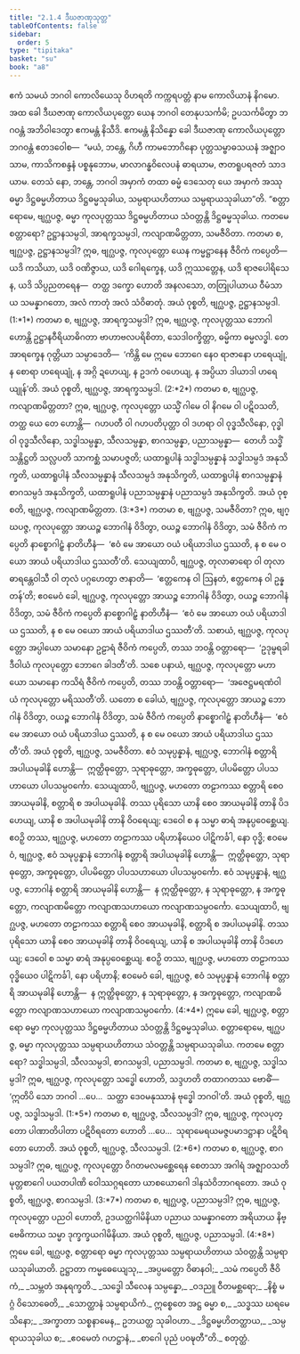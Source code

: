 ```yaml
---
title: "2.1.4 ဒီဃဇာဏုသုတ္တ"
tableOfContents: false
sidebar:
  order: 5
type: "tipitaka"
basket: "su"
book: "a8"
---
```



<DynamicBreadcrumb />

<Division number="54" book="a8">

<Paragraph number="563" book="a8">
ဧကံ သမယံ ဘဂဝါ ကောလိယေသု ဝိဟရတိ ကက္ကရပတ္တံ နာမ ကောလိယာနံ နိဂမော. အထ ခေါ ဒီဃဇာဏု ကောလိယပုတ္တော ယေန ဘဂဝါ တေနုပသင်္ကမိ; ဥပသင်္ကမိတွာ ဘဂဝန္တံ အဘိဝါဒေတွာ ဧကမန္တံ နိသီဒိ. ဧကမန္တံ နိသိန္နော ခေါ ဒီဃဇာဏု ကောလိယပုတ္တော ဘဂဝန္တံ ဧတဒဝေါစ—  “မယံ, ဘန္တေ, ဂိဟီ ကာမဘောဂိနော ပုတ္တသမ္ဗာဓသယနံ အဇ္ဈာဝသာမ, ကာသိကစန္ဒနံ ပစ္စနုဘောမ, မာလာဂန္ဓဝိလေပနံ ဓာရယာမ, ဇာတရူပရဇတံ သာဒယာမ. တေသံ နော, ဘန္တေ, ဘဂဝါ အမှာကံ တထာ ဓမ္မံ ဒေသေတု ယေ အမှာကံ အဿု ဓမ္မာ ဒိဋ္ဌဓမ္မဟိတာယ ဒိဋ္ဌဓမ္မသုခါယ, သမ္ပရာယဟိတာယ သမ္ပရာယသုခါယာ”တိ.
</Paragraph>

<Paragraph number="564" book="a8">
“စတ္တာရောမေ, ဗျဂ္ဃပဇ္ဇ, ဓမ္မာ ကုလပုတ္တဿ ဒိဋ္ဌဓမ္မဟိတာယ သံဝတ္တန္တိ ဒိဋ္ဌဓမ္မသုခါယ. ကတမေ စတ္တာရော? ဥဋ္ဌာနသမ္ပဒါ, အာရက္ခသမ္ပဒါ, ကလျာဏမိတ္တတာ, သမဇီဝိတာ. ကတမာ စ, ဗျဂ္ဃပဇ္ဇ, ဥဋ္ဌာနသမ္ပဒါ? ဣဓ, ဗျဂ္ဃပဇ္ဇ, ကုလပုတ္တော ယေန ကမ္မဋ္ဌာနေန ဇီဝိကံ ကပ္ပေတိ—  ယဒိ ကသိယာ, ယဒိ ဝဏိဇ္ဇာယ, ယဒိ ဂေါရက္ခေန, ယဒိ ဣဿတ္တေန, ယဒိ ရာဇပေါရိသေန, ယဒိ သိပ္ပညတရေန—  တတ္ထ ဒက္ခော ဟောတိ အနလသော, တတြုပါယာယ ဝီမံသာယ သမန္နာဂတော, အလံ ကာတုံ အလံ သံဝိဓာတုံ. အယံ ဝုစ္စတိ, ဗျဂ္ဃပဇ္ဇ, ဥဋ္ဌာနသမ္ပဒါ. (1:*1*)
</Paragraph>

<Paragraph number="565" book="a8">
ကတမာ စ, ဗျဂ္ဃပဇ္ဇ, အာရက္ခသမ္ပဒါ? ဣဓ, ဗျဂ္ဃပဇ္ဇ, ကုလပုတ္တဿ ဘောဂါ ဟောန္တိ ဥဋ္ဌာနဝီရိယာဓိဂတာ ဗာဟာဗလပရိစိတာ, သေဒါဝက္ခိတ္တာ, ဓမ္မိကာ ဓမ္မလဒ္ဓါ. တေ အာရက္ခေန ဂုတ္တိယာ သမ္ပာဒေတိ—  ‘ကိန္တိ မေ ဣမေ ဘောဂေ နေဝ ရာဇာနော ဟရေယျုံ, န စောရာ ဟရေယျုံ, န အဂ္ဂိ ဍဟေယျ, န ဥဒကံ ဝဟေယျ, န အပ္ပိယာ ဒါယာဒါ ဟရေယျုန်’တိ. အယံ ဝုစ္စတိ, ဗျဂ္ဃပဇ္ဇ, အာရက္ခသမ္ပဒါ. (2:*2*)
</Paragraph>

<Paragraph number="566" book="a8">
ကတမာ စ, ဗျဂ္ဃပဇ္ဇ, ကလျာဏမိတ္တတာ? ဣဓ, ဗျဂ္ဃပဇ္ဇ, ကုလပုတ္တော ယသ္မိံ ဂါမေ ဝါ နိဂမေ ဝါ ပဋိဝသတိ, တတ္ထ ယေ တေ ဟောန္တိ—  ဂဟပတီ ဝါ ဂဟပတိပုတ္တာ ဝါ ဒဟရာ ဝါ ဝုဒ္ဓသီလိနော, ဝုဒ္ဓါ ဝါ ဝုဒ္ဓသီလိနော, သဒ္ဓါသမ္ပန္နာ, သီလသမ္ပန္နာ, စာဂသမ္ပန္နာ, ပညာသမ္ပန္နာ—  တေဟိ သဒ္ဓိံ သန္တိဋ္ဌတိ သလ္လပတိ သာကစ္ဆံ သမာပဇ္ဇတိ; ယထာရူပါနံ သဒ္ဓါသမ္ပန္နာနံ သဒ္ဓါသမ္ပဒံ အနုသိက္ခတိ, ယထာရူပါနံ သီလသမ္ပန္နာနံ သီလသမ္ပဒံ အနုသိက္ခတိ, ယထာရူပါနံ စာဂသမ္ပန္နာနံ စာဂသမ္ပဒံ အနုသိက္ခတိ, ယထာရူပါနံ ပညာသမ္ပန္နာနံ ပညာသမ္ပဒံ အနုသိက္ခတိ. အယံ ဝုစ္စတိ, ဗျဂ္ဃပဇ္ဇ, ကလျာဏမိတ္တတာ. (3:*3*)
</Paragraph>

<Paragraph number="567" book="a8">
ကတမာ စ, ဗျဂ္ဃပဇ္ဇ, သမဇီဝိတာ? ဣဓ, ဗျဂ္ဃပဇ္ဇ, ကုလပုတ္တော အာယဉ္စ ဘောဂါနံ ဝိဒိတွာ, ဝယဉ္စ ဘောဂါနံ ဝိဒိတွာ, သမံ ဇီဝိကံ ကပ္ပေတိ နာစ္စောဂါဠှံ နာတိဟီနံ—  ‘ဧဝံ မေ အာယော ဝယံ ပရိယာဒါယ ဌဿတိ, န စ မေ ဝယော အာယံ ပရိယာဒါယ ဌဿတီ’တိ. သေယျထာပိ, ဗျဂ္ဃပဇ္ဇ, တုလာဓာရော ဝါ တုလာဓာရန္တေဝါသီ ဝါ တုလံ ပဂ္ဂဟေတွာ ဇာနာတိ—  ‘ဧတ္တကေန ဝါ ဩနတံ, ဧတ္တကေန ဝါ ဥန္နတန်’တိ; ဧဝမေဝံ ခေါ, ဗျဂ္ဃပဇ္ဇ, ကုလပုတ္တော အာယဉ္စ ဘောဂါနံ ဝိဒိတွာ, ဝယဉ္စ ဘောဂါနံ ဝိဒိတွာ, သမံ ဇီဝိကံ ကပ္ပေတိ နာစ္စောဂါဠှံ နာတိဟီနံ—  ‘ဧဝံ မေ အာယော ဝယံ ပရိယာဒါယ ဌဿတိ, န စ မေ ဝယော အာယံ ပရိယာဒါယ ဌဿတီ’တိ. သစာယံ, ဗျဂ္ဃပဇ္ဇ, ကုလပုတ္တော အပ္ပါယော သမာနော ဥဠာရံ ဇီဝိကံ ကပ္ပေတိ, တဿ ဘဝန္တိ ဝတ္တာရော—  ‘ဥဒုမ္ဗရခါဒီဝါယံ ကုလပုတ္တော ဘောဂေ ခါဒတီ’တိ. သစေ ပနာယံ, ဗျဂ္ဃပဇ္ဇ, ကုလပုတ္တော မဟာယော သမာနော ကသိရံ ဇီဝိကံ ကပ္ပေတိ, တဿ ဘဝန္တိ ဝတ္တာရော—  ‘အဇေဋ္ဌမရဏံဝါယံ ကုလပုတ္တော မရိဿတီ’တိ. ယတော စ ခေါယံ, ဗျဂ္ဃပဇ္ဇ, ကုလပုတ္တော အာယဉ္စ ဘောဂါနံ ဝိဒိတွာ, ဝယဉ္စ ဘောဂါနံ ဝိဒိတွာ, သမံ ဇီဝိကံ ကပ္ပေတိ နာစ္စောဂါဠှံ နာတိဟီနံ—  ‘ဧဝံ မေ အာယော ဝယံ ပရိယာဒါယ ဌဿတိ, န စ မေ ဝယော အာယံ ပရိယာဒါယ ဌဿတီ’တိ. အယံ ဝုစ္စတိ, ဗျဂ္ဃပဇ္ဇ, သမဇီဝိတာ.
</Paragraph>

<Paragraph number="568" book="a8">
ဧဝံ သမုပ္ပန္နာနံ, ဗျဂ္ဃပဇ္ဇ, ဘောဂါနံ စတ္တာရိ အပါယမုခါနိ ဟောန္တိ—  ဣတ္ထိဓုတ္တော, သုရာဓုတ္တော, အက္ခဓုတ္တော, ပါပမိတ္တော ပါပသဟာယော ပါပသမ္ပဝင်္ကော. သေယျထာပိ, ဗျဂ္ဃပဇ္ဇ, မဟတော တဠာကဿ စတ္တာရိ စေဝ အာယမုခါနိ, စတ္တာရိ စ အပါယမုခါနိ. တဿ ပုရိသော ယာနိ စေဝ အာယမုခါနိ တာနိ ပိဒဟေယျ, ယာနိ စ အပါယမုခါနိ တာနိ ဝိဝရေယျ; ဒေဝေါ စ န သမ္မာ ဓာရံ အနုပ္ပဝေစ္ဆေယျ. ဧဝဉှိ တဿ, ဗျဂ္ဃပဇ္ဇ, မဟတော တဠာကဿ ပရိဟာနိယေဝ ပါဋိကင်္ခါ, နော ဝုဒ္ဓိ; ဧဝမေဝံ, ဗျဂ္ဃပဇ္ဇ, ဧဝံ သမုပ္ပန္နာနံ ဘောဂါနံ စတ္တာရိ အပါယမုခါနိ ဟောန္တိ—  ဣတ္ထိဓုတ္တော, သုရာဓုတ္တော, အက္ခဓုတ္တော, ပါပမိတ္တော ပါပသဟာယော ပါပသမ္ပဝင်္ကော.
</Paragraph>

<Paragraph number="569" book="a8">
ဧဝံ သမုပ္ပန္နာနံ, ဗျဂ္ဃပဇ္ဇ, ဘောဂါနံ စတ္တာရိ အာယမုခါနိ ဟောန္တိ—  န ဣတ္ထိဓုတ္တော, န သုရာဓုတ္တော, န အက္ခဓုတ္တော, ကလျာဏမိတ္တော ကလျာဏသဟာယော ကလျာဏသမ္ပဝင်္ကော. သေယျထာပိ, ဗျဂ္ဃပဇ္ဇ, မဟတော တဠာကဿ စတ္တာရိ စေဝ အာယမုခါနိ, စတ္တာရိ စ အပါယမုခါနိ. တဿ ပုရိသော ယာနိ စေဝ အာယမုခါနိ တာနိ ဝိဝရေယျ, ယာနိ စ အပါယမုခါနိ တာနိ ပိဒဟေယျ; ဒေဝေါ စ သမ္မာ ဓာရံ အနုပ္ပဝေစ္ဆေယျ. ဧဝဉှိ တဿ, ဗျဂ္ဃပဇ္ဇ, မဟတော တဠာကဿ ဝုဒ္ဓိယေဝ ပါဋိကင်္ခါ, နော ပရိဟာနိ; ဧဝမေဝံ ခေါ, ဗျဂ္ဃပဇ္ဇ, ဧဝံ သမုပ္ပန္နာနံ ဘောဂါနံ စတ္တာရိ အာယမုခါနိ ဟောန္တိ—  န ဣတ္ထိဓုတ္တော, န သုရာဓုတ္တော, န အက္ခဓုတ္တော, ကလျာဏမိတ္တော ကလျာဏသဟာယော ကလျာဏသမ္ပဝင်္ကော. (4:*4*)
</Paragraph>

<Paragraph number="570" book="a8">
ဣမေ ခေါ, ဗျဂ္ဃပဇ္ဇ, စတ္တာရော ဓမ္မာ ကုလပုတ္တဿ ဒိဋ္ဌဓမ္မဟိတာယ သံဝတ္တန္တိ ဒိဋ္ဌဓမ္မသုခါယ.
</Paragraph>

<Paragraph number="571" book="a8">
စတ္တာရောမေ, ဗျဂ္ဃပဇ္ဇ, ဓမ္မာ ကုလပုတ္တဿ သမ္ပရာယဟိတာယ သံဝတ္တန္တိ သမ္ပရာယသုခါယ. ကတမေ စတ္တာရော? သဒ္ဓါသမ္ပဒါ, သီလသမ္ပဒါ, စာဂသမ္ပဒါ, ပညာသမ္ပဒါ.
</Paragraph>

<Paragraph number="572" book="a8">
ကတမာ စ, ဗျဂ္ဃပဇ္ဇ, သဒ္ဓါသမ္ပဒါ? ဣဓ, ဗျဂ္ဃပဇ္ဇ, ကုလပုတ္တော သဒ္ဓေါ ဟောတိ, သဒ္ဒဟတိ တထာဂတဿ ဗောဓိံ—  ‘ဣတိပိ သော ဘဂဝါ …ပေ…  သတ္ထာ ဒေဝမနုဿာနံ ဗုဒ္ဓေါ ဘဂဝါ’တိ. အယံ ဝုစ္စတိ, ဗျဂ္ဃပဇ္ဇ, သဒ္ဓါသမ္ပဒါ. (1:*5*)
</Paragraph>

<Paragraph number="573" book="a8">
ကတမာ စ, ဗျဂ္ဃပဇ္ဇ, သီလသမ္ပဒါ? ဣဓ, ဗျဂ္ဃပဇ္ဇ, ကုလပုတ္တော ပါဏာတိပါတာ ပဋိဝိရတော ဟောတိ …ပေ…  သုရာမေရယမဇ္ဇပမာဒဋ္ဌာနာ ပဋိဝိရတော ဟောတိ. အယံ ဝုစ္စတိ, ဗျဂ္ဃပဇ္ဇ, သီလသမ္ပဒါ. (2:*6*)
</Paragraph>

<Paragraph number="574" book="a8">
ကတမာ စ, ဗျဂ္ဃပဇ္ဇ, စာဂသမ္ပဒါ? ဣဓ, ဗျဂ္ဃပဇ္ဇ, ကုလပုတ္တော ဝိဂတမလမစ္ဆေရေန စေတသာ အဂါရံ အဇ္ဈာဝသတိ မုတ္တစာဂေါ ပယတပါဏိ ဝေါဿဂ္ဂရတော ယာစယောဂေါ ဒါနသံဝိဘာဂရတော. အယံ ဝုစ္စတိ, ဗျဂ္ဃပဇ္ဇ, စာဂသမ္ပဒါ. (3:*7*)
</Paragraph>

<Paragraph number="575" book="a8">
ကတမာ စ, ဗျဂ္ဃပဇ္ဇ, ပညာသမ္ပဒါ? ဣဓ, ဗျဂ္ဃပဇ္ဇ, ကုလပုတ္တော ပညဝါ ဟောတိ, ဥဒယတ္ထဂါမိနိယာ ပညာယ သမန္နာဂတော အရိယာယ နိဗ္ဗေဓိကာယ သမ္မာ ဒုက္ခက္ခယဂါမိနိယာ. အယံ ဝုစ္စတိ, ဗျဂ္ဃပဇ္ဇ, ပညာသမ္ပဒါ. (4:*8*)
</Paragraph>

<Paragraph number="576" book="a8">
ဣမေ ခေါ, ဗျဂ္ဃပဇ္ဇ, စတ္တာရော ဓမ္မာ ကုလပုတ္တဿ သမ္ပရာယဟိတာယ သံဝတ္တန္တိ သမ္ပရာယသုခါယာတိ.
</Paragraph>

<Paragraph number="577" type="verses" book="a8">
ဥဋ္ဌာတာ ကမ္မဓေယျေသု,_  
_အပ္ပမတ္တော ဝိဓာနဝါ;_  
_သမံ ကပ္ပေတိ ဇီဝိကံ,_  
_သမ္ဘတံ အနုရက္ခတိ._  

</Paragraph>

<Paragraph number="578" type="verses" book="a8">
_သဒ္ဓေါ သီလေန သမ္ပန္နော,_  
_ဝဒညူ ဝီတမစ္ဆရော;_  
_နိစ္စံ မဂ္ဂံ ဝိသောဓေတိ,_  
_သောတ္ထာနံ သမ္ပရာယိကံ._  

</Paragraph>

<Paragraph number="579" book="a8">
ဣစ္စေတေ အဋ္ဌ ဓမ္မာ စ,_  
_သဒ္ဓဿ ဃရမေသိနော;_  
_အက္ခာတာ သစ္စနာမေန,_  
ဥဘယတ္ထ သုခါဝဟာ._  

</Paragraph>

<Paragraph number="580" type="verses" book="a8">
_ဒိဋ္ဌဓမ္မဟိတတ္ထာယ,_  
_သမ္ပရာယသုခါယ စ;_  
_ဧဝမေတံ ဂဟဋ္ဌာနံ,_  
_စာဂေါ ပုညံ ပဝဍ္ဎတီ”တိ._  


</Paragraph>
</Division>

<Paragraph number="581" type="center" book="a8">
စတုတ္ထံ.
</Paragraph>